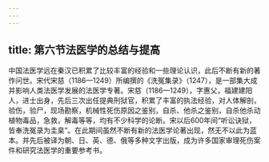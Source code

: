 ```yaml
---
---
---
```

title: 第六节法医学的总结与提高
---



中国法医学远在秦汉已积累了比较丰富的经验和一些理论认识，此后不断有新的著作问世。宋代宋慈（1186—1249）所编撰的《洗冤集录》（1247），是一部集大成并影响人类法医学发展的法医学专著。宋慈（1186—1249），字惠父，福建建阳人，进士出身，先后三次出任提典刑狱官，积累了丰富的执法经验，对人体解剖，验伤，验尸，现场勘察，机械性死伤原因之鉴别，自杀、他杀之鉴别，自杀他杀动植物毒品，急救，解毒等等，均有不少科学的论断。宋以后600年间“听讼诀狱，皆奉洗冤录为圭臬”。在此期间虽然不断有新的法医学论著出现，然无不以此为蓝本。并先后被译为朝、日、英、德、俄等多种文字出版，成为许多国家审理死伤案件和研究法医学的重要参考书。